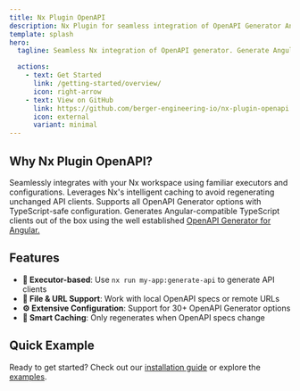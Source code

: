 ```yaml
---
title: Nx Plugin OpenAPI
description: Nx Plugin for seamless integration of OpenAPI Generator Angular client
template: splash
hero:
  tagline: Seamless Nx integration of OpenAPI generator. Generate Angular API clients from OpenAPI specifications with ease!

  actions:
    - text: Get Started
      link: /getting-started/overview/
      icon: right-arrow
    - text: View on GitHub
      link: https://github.com/berger-engineering-io/nx-plugin-openapi
      icon: external
      variant: minimal
---
```











## Why Nx Plugin OpenAPI?

<CardGrid stagger>
	<Card title="🚀 Easy Integration" icon="rocket">
		Seamlessly integrates with your Nx workspace using familiar executors and configurations.
	</Card>
	<Card title="⚡ Powerful Caching" icon="lightning">
		Leverages Nx's intelligent caching to avoid regenerating unchanged API clients.
	</Card>
	<Card title="🔧 Flexible Configuration" icon="setting">
		Supports all OpenAPI Generator options with TypeScript-safe configuration.
	</Card>
	<Card title="📦 TypeScript-Angular Ready" icon="puzzle">
		Generates Angular-compatible TypeScript clients out of the box using the well established <a href="https://openapi-generator.tech/docs/generators/typescript-angular">OpenAPI Generator for Angular.</a>
	</Card>
</CardGrid>

## Features

- **🎯 Executor-based**: Use `nx run my-app:generate-api` to generate API clients
- **📁 File & URL Support**: Work with local OpenAPI specs or remote URLs
- **⚙️ Extensive Configuration**: Support for 30+ OpenAPI Generator options
- **🔄 Smart Caching**: Only regenerates when OpenAPI specs change

## Quick Example

Ready to get started? Check out our [installation guide](/getting-started/installation/) or explore the [examples](/usage/examples/).
